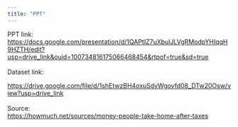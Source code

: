 ---
title: "PPT"
---

PPT link: <https://docs.google.com/presentation/d/1QAPtIZ7uXbulJLVgRModpYHIqqH9HZTH/edit?usp=drive_link&ouid=100734816175066468454&rtpof=true&sd=true>\
\
Dataset link:

<https://drive.google.com/file/d/1shEtwzBH4oxuSdyWgoyfd08_DTw20Osw/view?usp=drive_link>\
\
Source:\
<https://howmuch.net/sources/money-people-take-home-after-taxes>
